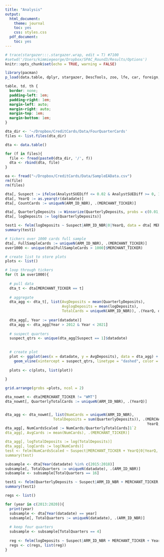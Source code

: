 ```yaml
---
title: "Analysis"
output:
  html_document:
    theme: journal
    toc: yes
    css: styles.css
  pdf_document:
    toc: yes
---
```




```r
# trace(stargazer:::.stargazer.wrap, edit = T) #7100
#setwd('/Users/kimmiegeorge/Dropbox/SPAC_Round3/Results/Options')
knitr::opts_chunk$set(echo = TRUE, warning = FALSE)

library(pacman)
p_load(data.table, dplyr, stargazer, DescTools, zoo, lfe, car, foreign, MASS, konfound, car, ppcor, lubridate, ggplot2, fwildclusterboot, fixest, Hmisc, gridExtra)


```


```css

table, td, th {
  border: none;
  padding-left: 1em;
  padding-right: 1em;
  margin-left: auto;
  margin-right: auto;
  margin-top: 1em;
  margin-bottom: 1em;
}

```

```r

dta_dir <- '~/Dropbox/CreditCards/Data/FourQuarterCards'
files <- list.files(dta_dir)

dta <- data.table()

for (f in files){
  file <- fread(paste0(dta_dir, '/', f))
  dta <- rbind(dta, file)
}

ea <- fread("~/Dropbox/CreditCards/Data/SampleEAData.csv")
rm(file)
rm(files)
```

```r
dta[, Suspect := ifelse(AnalystSUEDiff <= 0.02 & AnalystSUEDiff >= 0, 1, 0)]
dta[, YearQ := as.yearqtr(datadate)]
dta[, CountCards := uniqueN(ARM_ID_NBR), .(MERCHANT_TICKER)]

dta[, QuarterlyDeposits := Winsorize(QuarterlyDeposits, probs = c(0.01, 0.99))]
dta[, logDeposits := log(QuarterlyDeposits)]

test1 <- felm(logDeposits ~ Suspect|ARM_ID_NBR|0|YearQ, data = dta[ MERCHANT_TICKER == "ARMK" ])
summary(test1)
```

```r

# tickers over 1000 cards full sample 
dta[, FullSampleCards := uniqueN(ARM_ID_NBR), .(MERCHANT_TICKER)]
over1000 <- unique(dta[FullSampleCards > 1000]$MERCHANT_TICKER)

# create list to store plots 
plots <- list()

# loop through tickers 
for (t in over1000){
  
  # pull data
  dta_t <- dta[MERCHANT_TICKER == t]
  
  # aggregate 
  dta_agg <- dta_t[, list(AvgDeposits = mean(QuarterlyDeposits), 
                          AvglogDeposits = mean(logDeposits), 
                          TotalCards = uniqueN(ARM_ID_NBR)), .(YearQ, datadate, Suspect)]
  
  dta_agg[, Year := year(datadate)]
  dta_agg <- dta_agg[Year > 2012 & Year < 2021]
  
  # suspect quarters
  suspect_qtrs <- unique(dta_agg[Suspect == 1]$datadate)
  
  
  # create plot 
  plot <- ggplot(aes(x = datadate, y = AvgDeposits), data = dta_agg) + geom_line() + 
    geom_vline(xintercept = suspect_qtrs, linetype = "dashed", color = "red")
  
  plots <- c(plots, list(plot))
  
}

grid.arrange(grobs =plots, ncol = 2)
```

```r
dta_nowmt <- dta[MERCHANT_TICKER != "WMT"]
dta_nowmt[, QuarterlyTotalCards := uniqueN(ARM_ID_NBR), .(YearQ)]


dta_agg <- dta_nowmt[, list(NumCards = uniqueN(ARM_ID_NBR), 
                      TotalDeposits = sum(QuarterlyDeposits)), .(MERCHANT_TICKER, datadate, 
                                                                 YearQ, Suspect, QuarterlyTotalCards)]
dta_agg[, NumCardsScaled := NumCards/QuarterlyTotalCards]1`2
dta_agg[, AvgCards := mean(NumCards), .(MERCHANT_TICKER)]

dta_agg[, logTotalDeposits := log(TotalDeposits)]
dta_agg[, logCards := log(NumCards)]
test <- felm(NumCardsScaled ~ Suspect|MERCHANT_TICKER + YearQ|0|YearQ, data = dta_agg[AvgCards > 100])
summary(test)

```


```r

subsample <- dta[Year(datadate) %in% c(2015:2018)]
subsample[, TotalQuarters := uniqueN(datadate), .(ARM_ID_NBR)]
subsample <- subsample[TotalQuarters == 16]

test1 <- felm(QuarterlyDeposits ~ Suspect|ARM_ID_NBR + MERCHANT_TICKER + YearQ|0|MERCHANT_TICKER, data = subsample)
summary(test1)
```

```r

regs <- list()

for (year in c(2013:2020)){
  print(year)
  subsample <- dta[Year(datadate) == year]
  subsample[, TotalQuarters := uniqueN(datadate), .(ARM_ID_NBR)]
  
  # keep four quarters
  subsample <- subsample[TotalQuarters == 4]
  
  reg <- felm(logDeposits ~ Suspect|ARM_ID_NBR + MERCHANT_TICKER + YearQ|0|MERCHANT_TICKER, data = subsample)
  regs <- c(regs, list(reg))
}


```